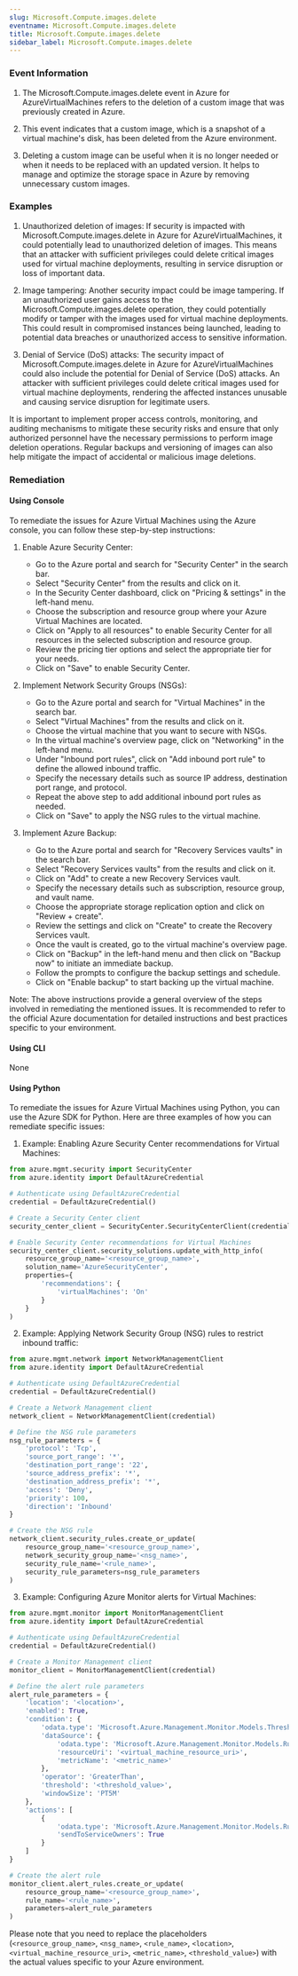 ```yaml
--- 
slug: Microsoft.Compute.images.delete
eventname: Microsoft.Compute.images.delete
title: Microsoft.Compute.images.delete
sidebar_label: Microsoft.Compute.images.delete
---
```

                       
### Event Information

1. The Microsoft.Compute.images.delete event in Azure for AzureVirtualMachines refers to the deletion of a custom image that was previously created in Azure.

2. This event indicates that a custom image, which is a snapshot of a virtual machine's disk, has been deleted from the Azure environment.

3. Deleting a custom image can be useful when it is no longer needed or when it needs to be replaced with an updated version. It helps to manage and optimize the storage space in Azure by removing unnecessary custom images.


### Examples

1. Unauthorized deletion of images: If security is impacted with Microsoft.Compute.images.delete in Azure for AzureVirtualMachines, it could potentially lead to unauthorized deletion of images. This means that an attacker with sufficient privileges could delete critical images used for virtual machine deployments, resulting in service disruption or loss of important data.

2. Image tampering: Another security impact could be image tampering. If an unauthorized user gains access to the Microsoft.Compute.images.delete operation, they could potentially modify or tamper with the images used for virtual machine deployments. This could result in compromised instances being launched, leading to potential data breaches or unauthorized access to sensitive information.

3. Denial of Service (DoS) attacks: The security impact of Microsoft.Compute.images.delete in Azure for AzureVirtualMachines could also include the potential for Denial of Service (DoS) attacks. An attacker with sufficient privileges could delete critical images used for virtual machine deployments, rendering the affected instances unusable and causing service disruption for legitimate users.

It is important to implement proper access controls, monitoring, and auditing mechanisms to mitigate these security risks and ensure that only authorized personnel have the necessary permissions to perform image deletion operations. Regular backups and versioning of images can also help mitigate the impact of accidental or malicious image deletions.

### Remediation

#### Using Console

To remediate the issues for Azure Virtual Machines using the Azure console, you can follow these step-by-step instructions:

1. Enable Azure Security Center:
   - Go to the Azure portal and search for "Security Center" in the search bar.
   - Select "Security Center" from the results and click on it.
   - In the Security Center dashboard, click on "Pricing & settings" in the left-hand menu.
   - Choose the subscription and resource group where your Azure Virtual Machines are located.
   - Click on "Apply to all resources" to enable Security Center for all resources in the selected subscription and resource group.
   - Review the pricing tier options and select the appropriate tier for your needs.
   - Click on "Save" to enable Security Center.

2. Implement Network Security Groups (NSGs):
   - Go to the Azure portal and search for "Virtual Machines" in the search bar.
   - Select "Virtual Machines" from the results and click on it.
   - Choose the virtual machine that you want to secure with NSGs.
   - In the virtual machine's overview page, click on "Networking" in the left-hand menu.
   - Under "Inbound port rules", click on "Add inbound port rule" to define the allowed inbound traffic.
   - Specify the necessary details such as source IP address, destination port range, and protocol.
   - Repeat the above step to add additional inbound port rules as needed.
   - Click on "Save" to apply the NSG rules to the virtual machine.

3. Implement Azure Backup:
   - Go to the Azure portal and search for "Recovery Services vaults" in the search bar.
   - Select "Recovery Services vaults" from the results and click on it.
   - Click on "Add" to create a new Recovery Services vault.
   - Specify the necessary details such as subscription, resource group, and vault name.
   - Choose the appropriate storage replication option and click on "Review + create".
   - Review the settings and click on "Create" to create the Recovery Services vault.
   - Once the vault is created, go to the virtual machine's overview page.
   - Click on "Backup" in the left-hand menu and then click on "Backup now" to initiate an immediate backup.
   - Follow the prompts to configure the backup settings and schedule.
   - Click on "Enable backup" to start backing up the virtual machine.

Note: The above instructions provide a general overview of the steps involved in remediating the mentioned issues. It is recommended to refer to the official Azure documentation for detailed instructions and best practices specific to your environment.

#### Using CLI

None

#### Using Python

To remediate the issues for Azure Virtual Machines using Python, you can use the Azure SDK for Python. Here are three examples of how you can remediate specific issues:

1. Example: Enabling Azure Security Center recommendations for Virtual Machines:
```python
from azure.mgmt.security import SecurityCenter
from azure.identity import DefaultAzureCredential

# Authenticate using DefaultAzureCredential
credential = DefaultAzureCredential()

# Create a Security Center client
security_center_client = SecurityCenter.SecurityCenterClient(credential)

# Enable Security Center recommendations for Virtual Machines
security_center_client.security_solutions.update_with_http_info(
    resource_group_name='<resource_group_name>',
    solution_name='AzureSecurityCenter',
    properties={
        'recommendations': {
            'virtualMachines': 'On'
        }
    }
)
```

2. Example: Applying Network Security Group (NSG) rules to restrict inbound traffic:
```python
from azure.mgmt.network import NetworkManagementClient
from azure.identity import DefaultAzureCredential

# Authenticate using DefaultAzureCredential
credential = DefaultAzureCredential()

# Create a Network Management client
network_client = NetworkManagementClient(credential)

# Define the NSG rule parameters
nsg_rule_parameters = {
    'protocol': 'Tcp',
    'source_port_range': '*',
    'destination_port_range': '22',
    'source_address_prefix': '*',
    'destination_address_prefix': '*',
    'access': 'Deny',
    'priority': 100,
    'direction': 'Inbound'
}

# Create the NSG rule
network_client.security_rules.create_or_update(
    resource_group_name='<resource_group_name>',
    network_security_group_name='<nsg_name>',
    security_rule_name='<rule_name>',
    security_rule_parameters=nsg_rule_parameters
)
```

3. Example: Configuring Azure Monitor alerts for Virtual Machines:
```python
from azure.mgmt.monitor import MonitorManagementClient
from azure.identity import DefaultAzureCredential

# Authenticate using DefaultAzureCredential
credential = DefaultAzureCredential()

# Create a Monitor Management client
monitor_client = MonitorManagementClient(credential)

# Define the alert rule parameters
alert_rule_parameters = {
    'location': '<location>',
    'enabled': True,
    'condition': {
        'odata.type': 'Microsoft.Azure.Management.Monitor.Models.ThresholdRuleCondition',
        'dataSource': {
            'odata.type': 'Microsoft.Azure.Management.Monitor.Models.RuleMetricDataSource',
            'resourceUri': '<virtual_machine_resource_uri>',
            'metricName': '<metric_name>'
        },
        'operator': 'GreaterThan',
        'threshold': '<threshold_value>',
        'windowSize': 'PT5M'
    },
    'actions': [
        {
            'odata.type': 'Microsoft.Azure.Management.Monitor.Models.RuleEmailAction',
            'sendToServiceOwners': True
        }
    ]
}

# Create the alert rule
monitor_client.alert_rules.create_or_update(
    resource_group_name='<resource_group_name>',
    rule_name='<rule_name>',
    parameters=alert_rule_parameters
)
```

Please note that you need to replace the placeholders (`<resource_group_name>`, `<nsg_name>`, `<rule_name>`, `<location>`, `<virtual_machine_resource_uri>`, `<metric_name>`, `<threshold_value>`) with the actual values specific to your Azure environment.


 